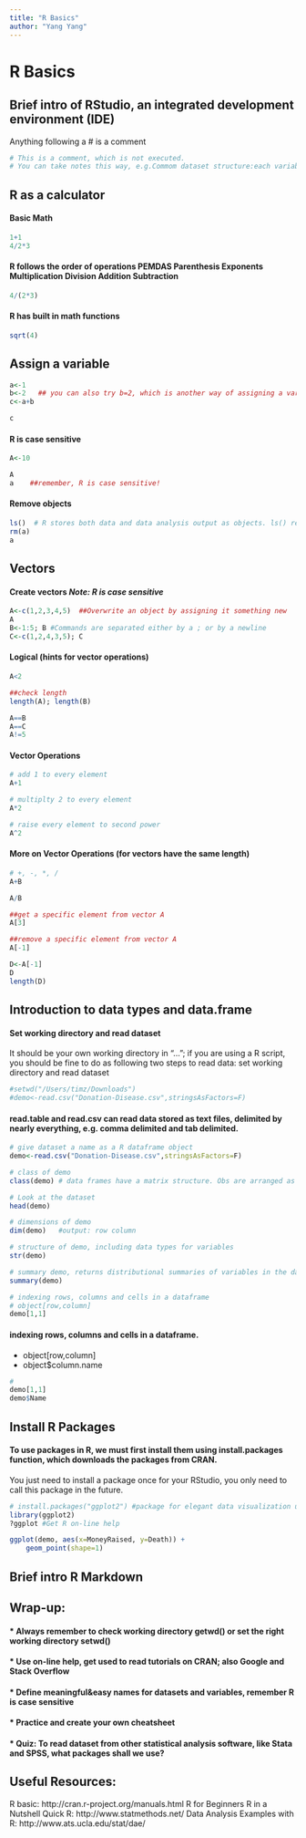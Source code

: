 ```yaml
---
title: "R Basics"
author: "Yang Yang"
---
```


R Basics 
========================================================

Brief intro of RStudio, an integrated development environment (IDE)
-------------------------

Anything following a # is a comment

```r
# This is a comment, which is not executed.
# You can take notes this way, e.g.Commom dataset structure:each variable is a column, each observation is a row, and each type of observational unit is a table. 
```

R as a calculator
-------------------------

#### Basic Math
```r
1+1
4/2*3
```


#### R follows the order of operations PEMDAS Parenthesis Exponents Multiplication Division Addition Subtraction
```r
4/(2*3)
```

#### R has built in math functions 
```r
sqrt(4)
```



Assign a variable
-------------------------
```r
a<-1
b<-2   ## you can also try b=2, which is another way of assigning a variable, but arrow is generally preferred
c<-a+b 
```

```r
c
```


#### R is case sensitive
```r
A<-10
```

```r
A
a    ##remember, R is case sensitive! 
```

#### Remove objects 
```r
ls()  # R stores both data and data analysis output as objects. ls() returns a list of all objects in the current session
rm(a) 
a
```



Vectors
----------------------------------------

#### Create vectors *Note: R is case sensitive*
```r
A<-c(1,2,3,4,5)  ##Overwrite an object by assigning it something new
A
B<-1:5; B #Commands are separated either by a ; or by a newline
C<-c(1,2,4,3,5); C
```


#### Logical (hints for vector operations)
```r
A<2

##check length
length(A); length(B)

A==B
A==C
A!=5
```


#### Vector Operations
```r
# add 1 to every element
A+1

# multiplty 2 to every element
A*2

# raise every element to second power
A^2
```


#### More on Vector Operations (for vectors have the same length)
```r
# +, -, *, /
A+B

A/B 

```


```r
##get a specific element from vector A
A[3]

##remove a specific element from vector A
A[-1]

D<-A[-1]
D
length(D)
```


Introduction to data types and data.frame 
----------------------------------------

#### Set working directory and read dataset
It should be your own working directory in "..."; if you are using a R script, you should be fine to do as following two steps to read data: set working directory and read dataset

```r
#setwd("/Users/timz/Downloads")
#demo<-read.csv("Donation-Disease.csv",stringsAsFactors=F)
```

#### read.table and read.csv can read data stored as text files, delimited by nearly everything, e.g. comma delimited and tab delimited. 

```r
# give dataset a name as a R dataframe object 
demo<-read.csv("Donation-Disease.csv",stringsAsFactors=F)
```


```r
# class of demo
class(demo) # data frames have a matrix structure. Obs are arranged as rows and columns

# Look at the dataset 
head(demo)

# dimensions of demo
dim(demo)   #output: row column

# structure of demo, including data types for variables
str(demo)

# summary demo, returns distributional summaries of variables in the dataset
summary(demo)

# indexing rows, columns and cells in a dataframe
# object[row,column]
demo[1,1]

```

#### indexing rows, columns and cells in a dataframe. 
* object[row,column] 
* object$column.name
```r
# 
demo[1,1]
demo$Name
```
Install R Packages
----------------------------------------
#### To use packages in R, we must first install them using install.packages function, which downloads the packages from CRAN. 
You just need to install a package once for your RStudio, you only need to call this package in the future. 

```r
# install.packages("ggplot2") #package for elegant data visualization using the Grammar of Graphics
library(ggplot2)
?ggplot #Get R on-line help 

ggplot(demo, aes(x=MoneyRaised, y=Death)) +
    geom_point(shape=1) 

```

Brief intro R Markdown
-------------------------


Wrap-up:
-------------------------
#### * Always remember to check working directory getwd() or set the right working directory setwd()
#### * Use on-line help, get used to read tutorials on CRAN; also Google and Stack Overflow
#### * Define meaningful&easy names for datasets and variables, remember R is case sensitive
#### * Practice and create your own cheatsheet 
#### * Quiz: To read dataset from other statistical analysis software, like Stata and SPSS, what packages shall we use? 

Useful Resources:
-------------------------
R basic: http://cran.r-project.org/manuals.html
R for Beginners
R in a Nutshell
Quick R: http://www.statmethods.net/
Data Analysis Examples with R: http://www.ats.ucla.edu/stat/dae/



